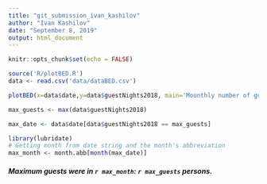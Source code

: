 ```yaml
---
title: "git_submission_ivan_kashilov"
author: "Ivan Kashilov"
date: "September 8, 2019"
output: html_document
---
```


```r
knitr::opts_chunk$set(echo = FALSE)
```

```r
source('R/plotBED.R')
data <- read.csv('data/dataBED.csv')

plotBED(x=data$date,y=data$guestNights2018, main='Mounthly number of guests in 2018', xlab="Month", ylab="Guests")

max_guests <- max(data$guestNights2018)

max_date <- data$date[data$guestNights2018 == max_guests]

library(lubridate)
# Getting month from date string and the month's abbreviation
max_month <- month.abb[month(max_date)]

```

#### *Maximum guests were in `r max_month`: `r max_guests` persons.*
